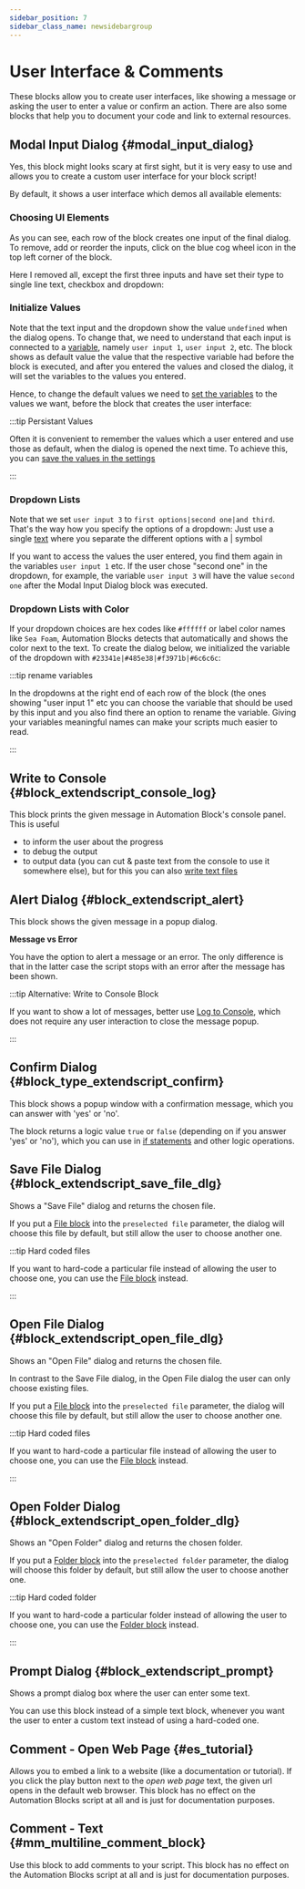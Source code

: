 ```yaml
---
sidebar_position: 7
sidebar_class_name: newsidebargroup
---
```



# User Interface & Comments

These blocks allow you to create user interfaces, like showing a message or asking the user to enter a value or confirm an action. There are also some blocks that help you to document your code and link to external resources.


## Modal Input Dialog {#modal_input_dialog}

<RetinaImg src="/img/blockScreenshots/UserInterfaceAndComments/modal_input_dialog.png" alt="Block modal_input_dialog"/>

Yes, this block might looks scary at first sight, but it is very easy to use and allows you to create a custom user interface for your block script!

By default, it shows a user interface which demos all available elements:

<RetinaImg src="/img/blockOther/modal_input_dialog_ui.png" alt="Block modal_input_dialog"/>

### Choosing UI Elements

As you can see, each row of the block creates one input of the final dialog.
To remove, add or reorder the inputs, click on the blue cog wheel icon in the top left corner of the block.

Here I removed all, except the first three inputs and have set their type to single line text, checkbox and dropdown:

<RetinaImg src="/img/blockOther/modal_input_dialog_example_1.png" alt="Ae Scripting Creating a User Interface"/>


### Initialize Values

Note that the text input and the dropdown show the value `undefined` when the dialog opens. To change that, we need to understand that each input is connected to a [variable](variables.mdx), namely `user input 1`, `user input 2`, etc. The block shows as default value the value that the respective variable had before the block is executed, and after you entered the values and closed the dialog, it will set the variables to the values you entered.

Hence, to change the default values we need to [set the variables](variables.mdx#variables_set) to the values we want, before the block that creates the user interface:

<RetinaImg src="/img/blockOther/modal_input_dialog_example_2.png" alt="Ae Scripting Creating a User Interface"/>

:::tip Persistant Values

Often it is convenient to remember the values which a user entered and use those as default, when the dialog is opened the next time. To achieve this, you can [save the values in the settings](aeProject.mdx#ae_settings_save)

:::

### Dropdown Lists

Note that we set `user input 3` to `first options|second one|and third`. That's the way how you specify the options of a dropdown: Just use a single [text](text.mdx) where you separate the different options with a | symbol

If you want to access the values the user entered, you find them again in the variables `user input 1` etc. If the user chose "second one" in the dropdown, for example, the variable `user input 3` will have the value `second one` after the Modal Input Dialog block was executed.

### Dropdown Lists with Color

If your dropdown choices are hex codes like `#ffffff` or label color names like `Sea Foam`, Automation Blocks detects that automatically and shows the color next to the text. To create the dialog below, we initialized the variable of the dropdown with `#23341e|#485e38|#f3971b|#6c6c6c`:

<RetinaImg src="/img/blockOther/modal_input_dialog_example_color.png" alt="Ae Scripting Dropdown List with Color"/>



:::tip rename variables

In the dropdowns at the right end of each row of the block (the ones showing "user input 1" etc you can choose the variable that should be used by this input and you also find there an option to rename the variable. Giving your variables meaningful names can make your scripts much easier to read.

:::

## Write to Console {#block_extendscript_console_log}

<RetinaImg src="/img/blockScreenshots/UserInterfaceAndComments/block_extendscript_console_log.png" alt="Block block_extendscript_console_log"/>


This block prints the given message in Automation Block's console panel. This is useful 
- to inform the user about the progress
- to debug the output
- to output data (you can cut & paste text from the console to use it somewhere else), but for this you can also [write text files](filesText)


## Alert Dialog {#block_extendscript_alert}

<RetinaImg src="/img/blockScreenshots/UserInterfaceAndComments/block_extendscript_alert.png" alt="Block block_extendscript_alert"/>


This block shows the given message in a popup dialog. 

<RetinaImg src="/img/blockOther/alert_example.png" alt="Block block_extendscript_alert"/>

**Message vs Error**

You have the option to alert a message or an error. The only difference is that in the latter case the script stops with an error after the message has been shown.

:::tip Alternative: Write to Console Block

If you want to show a lot of messages, better use [Log to Console](./userInterfaceAndComments#block_extendscript_console_log), which does not require any user interaction to close the message popup.

:::



## Confirm Dialog {#block_type_extendscript_confirm}

<RetinaImg src="/img/blockScreenshots/UserInterfaceAndComments/block_type_extendscript_confirm.png" alt="Block block_type_extendscript_confirm"/>


This block shows a popup window with a confirmation message, which you can answer with 'yes' or 'no'.

<RetinaImg src="/img/blockOther/confirm_example.png" alt="Block block_extendscript_alert"/>


The block returns a logic value `true` or `false` (depending on if you answer 'yes' or 'no'), which you can use in [if statements](https://github.com/google/blockly/wiki/IfElse) and other logic operations.

## Save File Dialog {#block_extendscript_save_file_dlg}

<RetinaImg src="/img/blockScreenshots/UserInterfaceAndComments/block_extendscript_save_file_dlg.png" alt="Block block_extendscript_save_file_dlg"/>


Shows a "Save File" dialog and returns the chosen file. 

If you put a [File block](files#block_extendscript_file) into the `preselected file` parameter, the dialog will choose this file by default, but still allow the user to choose another one.

:::tip Hard coded files

If you want to hard-code a particular file instead of allowing the user to choose one, you can use the [File block](files#block_extendscript_file) instead.

:::


## Open File Dialog {#block_extendscript_open_file_dlg}

<RetinaImg src="/img/blockScreenshots/UserInterfaceAndComments/block_extendscript_open_file_dlg.png" alt="Block block_extendscript_open_file_dlg"/>


Shows an "Open File" dialog and returns the chosen file.

In contrast to the Save File dialog, in the Open File dialog the user can only choose existing files.

If you put a [File block](files#block_extendscript_file) into the `preselected file` parameter, the dialog will choose this file by default, but still allow the user to choose another one.

:::tip Hard coded files

If you want to hard-code a particular file instead of allowing the user to choose one, you can use the [File block](files#block_extendscript_file) instead.

:::


## Open Folder Dialog {#block_extendscript_open_folder_dlg}

<RetinaImg src="/img/blockScreenshots/UserInterfaceAndComments/block_extendscript_open_folder_dlg.png" alt="Block block_extendscript_open_folder_dlg"/>


Shows an "Open Folder" dialog and returns the chosen folder.

If you put a [Folder block](files#block_extendscript_folder) into the `preselected folder` parameter, the dialog will choose this folder by default, but still allow the user to choose another one.

:::tip Hard coded folder

If you want to hard-code a particular folder instead of allowing the user to choose one, you can use the [Folder block](files#block_extendscript_folder) instead.

:::

## Prompt Dialog {#block_extendscript_prompt}

<RetinaImg src="/img/blockScreenshots/UserInterfaceAndComments/block_extendscript_prompt.png" alt="Block block_extendscript_prompt"/>


Shows a prompt dialog box where the user can enter some text. 

<RetinaImg src="/img/blockOther/prompt_example.png" alt="Block block_extendscript_alert"/>


You can use this block instead of a simple text block, whenever you want the user to enter a custom text instead of using a hard-coded one.

## Comment - Open Web Page {#es_tutorial}

<RetinaImg src="/img/blockScreenshots/UserInterfaceAndComments/es_tutorial.png" alt="Block es_tutorial"/>


Allows you to embed a link to a website (like a documentation or tutorial).
If you click the play button next to the *open web page* text, the given url opens in the default web browser.
This block has no effect on the Automation Blocks script at all and is just for documentation purposes.

## Comment - Text {#mm_multiline_comment_block}

<RetinaImg src="/img/blockScreenshots/UserInterfaceAndComments/mm_multiline_comment_block.png" alt="Block mm_multiline_comment_block"/>


Use this block to add comments to your script.
This block has no effect on the Automation Blocks script at all and is just for documentation purposes.